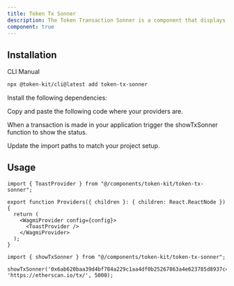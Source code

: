 ```yaml
---
title: Token Tx Sonner
description: The Token Transaction Sonner is a component that displays real-time transaction status updates for users, including pending transactions, successful verifications, or errors encountered during processing.
component: true
---
```


<ComponentPreview
  name="token-tx-sonner-demo"
  className="[&_.preview>[data-orientation=vertical]]:sm:max-w-[70%]"
  description="A token transaction sonner"
/>

## Installation

<Tabs defaultValue="cli">

<TabsList>
  <TabsTrigger value="cli">CLI</TabsTrigger>
  <TabsTrigger value="manual">Manual</TabsTrigger>
</TabsList>

<TabsContent value="cli">

```bash
npx @token-kit/cli@latest add token-tx-sonner
```

</TabsContent>

<TabsContent value="manual">

<Steps>

<Step>Install the following dependencies:</Step>

<Step>Copy and paste the following code where your providers are.</Step>

<ComponentSource name="ToastProvider" />

<Step>When a transaction is made in your application trigger the showTxSonner function to show the status.</Step>

<ComponentSource name="token-tx-sonner" />

<Step>Update the import paths to match your project setup.</Step>

</Steps>

</TabsContent>

</Tabs>

## Usage

```tsx
import { ToastProvider } from "@/components/token-kit/token-tx-sonner";
```

```tsx
export function Providers({ children }: { children: React.ReactNode }) {
  return (
    <WagmiProvider config={config}>
      <ToastProvider />
    </WagmiProvider>
  );
}
```

```tsx
import { showTxSonner } from "@/components/token-kit/token-tx-sonner";
```

```tsx
showTxSonner('0x6ab620baa39d4bf784a229c1aa4df0b25267863a4e623785d8937c48c6b4170d', 'https://etherscan.io/tx/', 5000);
```






